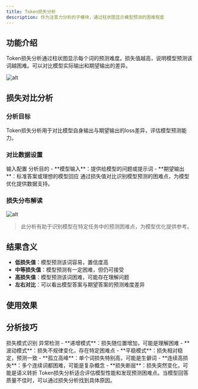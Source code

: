 ```yaml
---
title: Token损失分析
description: 作为注意力分析的子模块，通过柱状图显示模型预测的困难程度
---
```

## 功能介绍

Token损失分析通过柱状图显示每个词的预测难度。损失值越高，说明模型预测该词越困难。可以对比模型实际输出和期望输出的差异。

![alt](./imgs/token-loss-interface.png)

## 损失对比分析

### 分析目标

<Callout type="info">
Token损失分析用于对比模型自身输出与期望输出的loss差异，评估模型预测能力。
</Callout>

### 对比数据设置

<Tabs defaultValue="config" className="w-full">
<TabsList className="grid w-full grid-cols-2">
<TabsTrigger value="config">输入配置</TabsTrigger>
<TabsTrigger value="purpose">分析目的</TabsTrigger>
</TabsList>

<TabsContent value="config">
- **模型输入**：提供给模型的问题或提示词
- **期望输出**：标准答案或理想的模型回应
</TabsContent>

<TabsContent value="purpose">
通过损失值对比识别模型预测的困难点，为模型优化提供数据支持。
</TabsContent>
</Tabs>

### 损失分布解读

<Cards>
<Card title="双栏柱状图" description="左侧显示模型实际输出的损失分布，右侧显示期望输出的损失分布" />
<Card title="损失值对比" description="直观展示每个token的预测困难程度差异" />
<Card title="问题识别" description="通过损失值分布找出模型理解或预测的薄弱环节" />
</Cards>

![alt](./imgs/token-loss-results.png)

> 此分析有助于识别模型在特定任务中的预测困难点，为模型优化提供参考。

## 结果含义

- **低损失值**：模型预测该词容易，置信度高
- **中等损失值**：模型预测有一定困难，但仍可接受
- **高损失值**：模型预测该词困难，可能存在理解问题
- **左右对比**：可以看出模型答案与期望答案的预测难度差异

## 使用效果

<Cards>
<Card title="发现困难点" description="找出模型预测困难的词语或概念" />
<Card title="评估模型能力" description="了解模型在哪些方面表现不佳" />
<Card title="优化输入" description="调整问题表达，避开模型的困难点" />
<Card title="对比分析" description="比较不同回答的预测难度" />
</Cards>

## 分析技巧

<Tabs defaultValue="patterns" className="w-full">
<TabsList className="grid w-full grid-cols-2">
<TabsTrigger value="patterns">损失模式识别</TabsTrigger>
<TabsTrigger value="anomalies">异常检测</TabsTrigger>
</TabsList>

<TabsContent value="patterns">
- **递增模式**：损失随位置增加，可能是理解困难
- **波动模式**：损失不规律变化，存在特定困难点
- **平稳模式**：损失相对稳定，预测一致
</TabsContent>

<TabsContent value="anomalies">
- **孤立高峰**：单个词损失特别高，可能是生僻词
- **连续高损失**：多个连续词都困难，可能是复杂概念
- **损失断层**：损失突然变化，可能是语义转折
</TabsContent>
</Tabs>

<Callout type="info" title="使用提示">
Token损失分析适合评估模型性能和发现预测困难点。当模型回答质量不佳时，可以通过损失分析找到具体原因。
</Callout>

